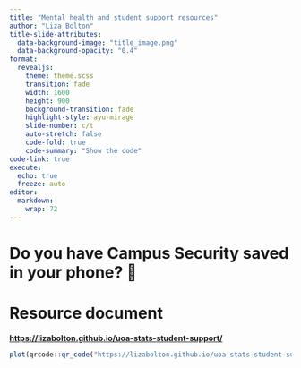 ```yaml
---
title: "Mental health and student support resources"
author: "Liza Bolton"
title-slide-attributes:
  data-background-image: "title_image.png"
  data-background-opacity: "0.4"
format:
  revealjs:
    theme: theme.scss
    transition: fade
    width: 1600
    height: 900
    background-transition: fade
    highlight-style: ayu-mirage
    slide-number: c/t
    auto-stretch: false
    code-fold: true
    code-summary: "Show the code"
code-link: true
execute:
  echo: true
  freeze: auto
editor: 
  markdown: 
    wrap: 72
---
```


# Do you have Campus Security saved in your phone? 🍫

# Resource document

[**https://lizabolton.github.io/uoa-stats-student-support/**](https://lizabolton.github.io/uoa-stats-student-support/)

```r
plot(qrcode::qr_code("https://lizabolton.github.io/uoa-stats-student-support/"))
```
